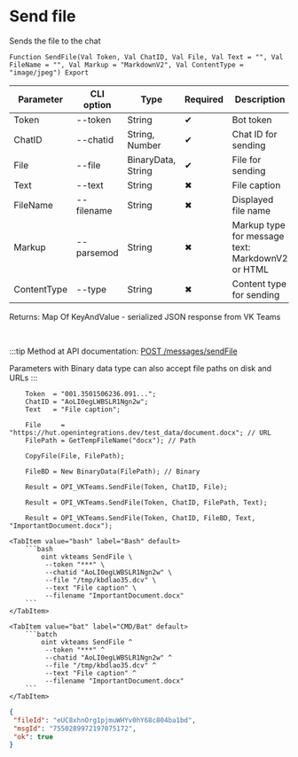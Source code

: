 ﻿---
sidebar_position: 2
description: Send file and other functions to work with VKTeams in the Open Integration Package, a free open-source integration library for 1C:Enterprise 8, OneScript and CLI
keywords: [1C, 1С, 1С:Enterprise, 1С:Enterprise 8.3, API, Integration, Services, Exchange, OneScript, CLI, VKTeams]
---


# Send file
 Sends the file to the chat



`Function SendFile(Val Token, Val ChatID, Val File, Val Text = "", Val FileName = "", Val Markup = "MarkdownV2", Val ContentType = "image/jpeg") Export`

  | Parameter | CLI option | Type | Required | Description |
  |-|-|-|-|-|
  | Token | --token | String | &#x2714; | Bot token |
  | ChatID | --chatid | String, Number | &#x2714; | Chat ID for sending |
  | File | --file | BinaryData, String | &#x2714; | File for sending |
  | Text | --text | String | &#x2716; | File caption |
  | FileName | --filename | String | &#x2716; | Displayed file name |
  | Markup | --parsemod | String | &#x2716; | Markup type for message text: MarkdownV2 or HTML |
  | ContentType | --type | String | &#x2716; | Content type for sending |

  
  Returns:  Map Of KeyAndValue - serialized JSON response from VK Teams

<br/>

:::tip
Method at API documentation: [POST /messages/sendFile](https://teams.vk.com/botapi/#/messages/post_messages_sendFile)

Parameters with Binary data type can also accept file paths on disk and URLs
:::
<br/>


```bsl title="1C:Enterprise/OneScript code example"
    Token  = "001.3501506236.091...";
    ChatID = "AoLI0egLWBSLR1Ngn2w";
    Text   = "File caption";

    File     = "https://hut.openintegrations.dev/test_data/document.docx"; // URL
    FilePath = GetTempFileName("docx"); // Path

    CopyFile(File, FilePath);

    FileBD = New BinaryData(FilePath); // Binary

    Result = OPI_VKTeams.SendFile(Token, ChatID, File);

    Result = OPI_VKTeams.SendFile(Token, ChatID, FilePath, Text);

    Result = OPI_VKTeams.SendFile(Token, ChatID, FileBD, Text, "ImportantDocument.docx");
```
 

 <Tabs>
  
    <TabItem value="bash" label="Bash" default>
        ```bash
            oint vkteams SendFile \
             --token "***" \
             --chatid "AoLI0egLWBSLR1Ngn2w" \
             --file "/tmp/kbdlao35.dcv" \
             --text "File caption" \
             --filename "ImportantDocument.docx"
        ```
    </TabItem>
  
    <TabItem value="bat" label="CMD/Bat" default>
        ```batch
            oint vkteams SendFile ^
             --token "***" ^
             --chatid "AoLI0egLWBSLR1Ngn2w" ^
             --file "/tmp/kbdlao35.dcv" ^
             --text "File caption" ^
             --filename "ImportantDocument.docx"
        ```
    </TabItem>
</Tabs>


```json title="Result"
{
 "fileId": "eUC8xhnOrg1pjmuWHYv0hY68c804ba1bd",
 "msgId": "7550289972197075172",
 "ok": true
}
```
